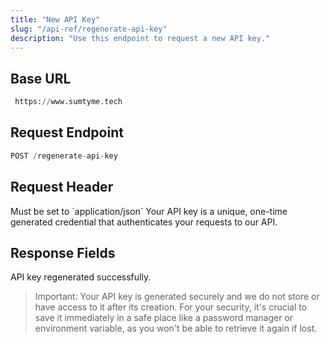 ```yaml
---
title: "New API Key"
slug: "/api-ref/regenerate-api-key"
description: "Use this endpoint to request a new API key."
---
```


## Base URL

```python
 https://www.sumtyme.tech
```

## Request Endpoint

```python
POST /regenerate-api-key
```

## Request Header

<ParamField header="Content-Type" type="string" required>
  Must be set to `application/json`
</ParamField>

<ParamField header="X-API-Key" type="string" required>
  Your API key is a unique, one-time generated credential that authenticates your requests to our API.
</ParamField>

## Response Fields

<ResponseField name="message" type="string">
  API key regenerated successfully.
</ResponseField>

<ResponseField name="email" type="string">
  
</ResponseField>

<ResponseField name="old_api_key" type="string">

</ResponseField>

<ResponseField name="new_api_key" type="string">

</ResponseField>

> Important: Your API key is generated securely and we do not store or have access to it after its creation. For your security, it's crucial to save it immediately in a safe place like a password manager or environment variable, as you won't be able to retrieve it again if lost.
